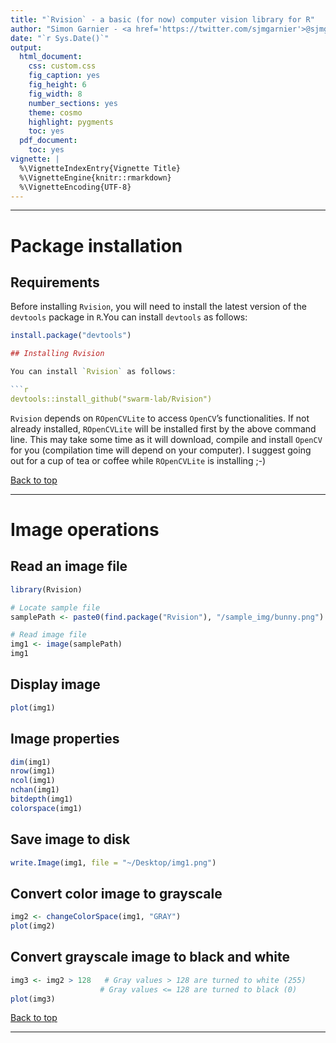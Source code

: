 ```yaml
---
title: "`Rvision` - a basic (for now) computer vision library for R"
author: "Simon Garnier - <a href='https://twitter.com/sjmgarnier'>@sjmgarnier</a>"
date: "`r Sys.Date()`"
output:
  html_document:
    css: custom.css
    fig_caption: yes
    fig_height: 6
    fig_width: 8
    number_sections: yes
    theme: cosmo
    highlight: pygments
    toc: yes
  pdf_document:
    toc: yes
vignette: |
  %\VignetteIndexEntry{Vignette Title} 
  %\VignetteEngine{knitr::rmarkdown} 
  %\VignetteEncoding{UTF-8}
---
```


---

# Package installation

## Requirements

Before installing `Rvision`, you will need to install the latest version of the 
`devtools` package in `R`.You can install `devtools` as follows: 

```r
install.package("devtools")

## Installing Rvision

You can install `Rvision` as follows:

```r
devtools::install_github("swarm-lab/Rvision")
```

`Rvision` depends on `ROpenCVLite` to access `OpenCV`'s functionalities. If not
already installed, `ROpenCVLite` will be installed first by the above command 
line. This may take some time as it will download, compile and install `OpenCV` 
for you (compilation time will depend on your computer). I suggest going out for
a cup of tea or coffee while `ROpenCVLite` is installing ;-)

[Back to top]("#")

---

# Image operations

## Read an image file

```r
library(Rvision)

# Locate sample file
samplePath <- paste0(find.package("Rvision"), "/sample_img/bunny.png")

# Read image file
img1 <- image(samplePath)
img1
```

## Display image

```r
plot(img1)
```

## Image properties

```r
dim(img1)
nrow(img1)
ncol(img1)
nchan(img1)
bitdepth(img1)
colorspace(img1)
```

## Save image to disk

```r
write.Image(img1, file = "~/Desktop/img1.png")
```

## Convert color image to grayscale

```r
img2 <- changeColorSpace(img1, "GRAY")
plot(img2)
```

## Convert grayscale image to black and white

```r
img3 <- img2 > 128   # Gray values > 128 are turned to white (255)
                    # Gray values <= 128 are turned to black (0)
plot(img3)
```

[Back to top]("#")

---











